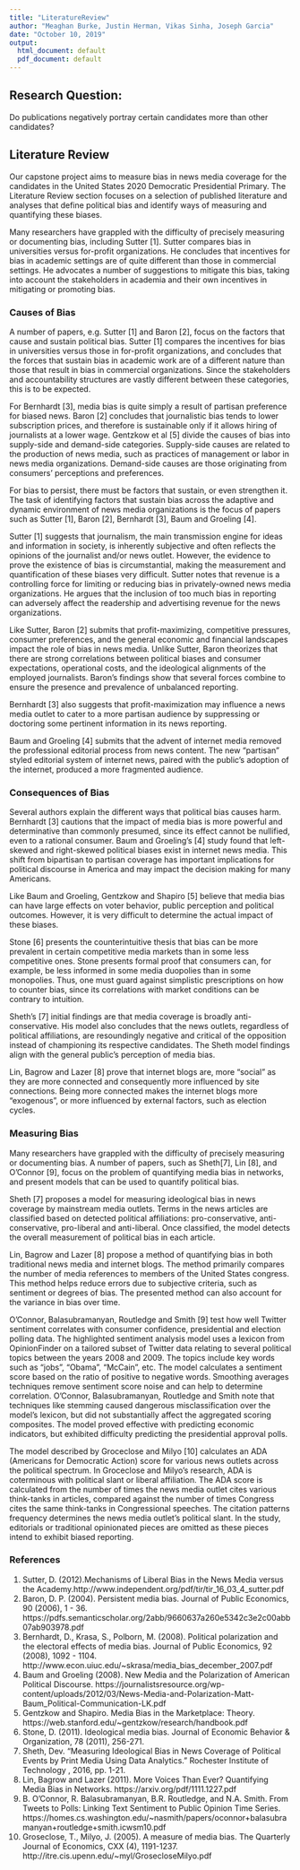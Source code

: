 ```yaml
---
title: "LiteratureReview"
author: "Meaghan Burke, Justin Herman, Vikas Sinha, Joseph Garcia"
date: "October 10, 2019"
output:
  html_document: default
  pdf_document: default
---
```


## Research Question: 

Do publications negatively portray certain candidates more than other candidates?

## Literature Review

Our capstone project aims to measure bias in news media coverage for the candidates in the United
States 2020 Democratic Presidential Primary. The Literature Review section focuses on a selection
of published literature and analyses that define political bias and identify ways of measuring
and quantifying these biases. 

Many researchers have grappled with the difficulty of precisely measuring or documenting bias,
including Sutter [1]. Sutter compares bias in universities versus for-profit organizations.
He concludes that incentives for bias in academic
settings are of quite different than those in commercial settings. He advocates a number of
suggestions to mitigate this bias, taking into account the stakeholders in academia and 
their own incentives in mitigating or promoting bias.

### Causes of Bias

A number of papers, e.g. Sutter [1] and Baron [2], focus on the factors that cause
and sustain political bias. 
Sutter [1] compares the incentives for bias in universities versus those in for-profit
organizations, and concludes that the forces that sustain bias in academic work
are of a different nature than those that result in bias in commercial organizations. Since
the stakeholders and accountability structures are vastly different between these categories, this
is to be expected.

For Bernhardt [3], media bias is quite simply a result of partisan preference for biased news.
Baron [2] concludes that journalistic bias tends to lower subscription
prices, and therefore is sustainable only if it allows hiring of journalists at a lower wage.
Gentzkow et al [5] divide the causes of bias into supply-side and demand-side categories. 
Supply-side causes are related to the production of news media, such as practices of 
management or labor in news media organizations. Demand-side causes are those originating from
consumers' perceptions and preferences.

For bias to persist, there must be factors that sustain, or even strengthen it.
The task of identifying factors that sustain bias across the adaptive and dynamic
environment of news media organizations is the focus of papers such as Sutter [1], Baron [2],
Bernhardt [3], Baum and Groeling [4].

Sutter [1] suggests that journalism, the main transmission engine for ideas and information in
society, is inherently subjective and often reflects the opinions of the journalist and/or news
outlet. However, the evidence to prove the existence of bias is circumstantial, making the
measurement and quantification of these biases very difficult. Sutter notes that revenue is
a controlling force for limiting or reducing bias in privately-owned news media organizations.
He argues that the inclusion of too much bias in reporting can adversely affect the readership
and advertising revenue for the news organizations.

Like Sutter, Baron [2] submits that profit-maximizing, competitive pressures, consumer
preferences, and the general economic and financial landscapes impact the role of bias
in news media. Unlike Sutter, Baron theorizes that there are strong correlations between
political biases and consumer expectations, operational costs, and the ideological alignments
of the employed journalists. Baron's findings show that several forces combine to ensure
the presence and prevalence of unbalanced reporting.

Bernhardt [3] also suggests that profit-maximization may influence a news media outlet to
cater to a more partisan audience by suppressing or doctoring some pertinent information in
its news reporting. 

Baum and Groeling [4] submits that the advent of internet media removed the professional editorial
process from news content. The new "partisan" styled editorial system of internet news, paired
with the public's adoption of the internet, produced a more fragmented audience.


### Consequences of Bias

Several authors explain the different ways that political bias causes harm.
Bernhardt [3] cautions that the impact of media bias is more powerful and
determinative than commonly presumed, since its effect cannot be nullified, even to a rational
consumer.
Baum and Groeling's [4] study found that left-skewed and right-skewed political biases exist in
internet news media. This shift from bipartisan to partisan coverage has important implications
for political discourse in America and may impact the decision making for many Americans.

Like Baum and Groeling, Gentzkow and Shapiro [5] believe that media bias can have large effects on
voter behavior, public perception and political outcomes. However, it is very difficult to
determine the actual impact of these biases.

Stone [6] presents the counterintuitive thesis that bias can be more prevalent in certain
competitive media markets than in some less competitive ones. Stone presents formal proof
that consumers can, for example, be less informed in some media duopolies than in some
monopolies. Thus, one must guard against simplistic prescriptions on how to counter bias,
since its correlations with market conditions can be contrary to intuition.

Sheth's [7] initial findings are that media coverage is broadly anti-conservative. His model
also concludes that the news outlets, regardless of political affiliations, are resoundingly
negative and critical of the opposition instead of championing its respective candidates.
The Sheth model findings align with the general public's perception of media bias.

Lin, Bagrow and Lazer [8] prove that internet blogs are, more "social" as they are more connected
and consequently more influenced by site connections. Being more connected makes the internet
blogs more "exogenous", or more influenced by external factors, such as election cycles.


### Measuring Bias

Many researchers have grappled with the difficulty of precisely measuring or documenting bias.
A number of papers, such as Sheth[7], Lin [8], and O'Connor [9], focus on the problem of quantifying
media bias in networks, and present models that can be used to quantify political bias.

Sheth [7] proposes a model for measuring ideological bias in news coverage by mainstream media
outlets. Terms in the news articles are classified based on detected political affiliations:
pro-conservative, anti-conservative, pro-liberal and anti-liberal. Once classified, the model
detects the overall measurement of political bias in each article.

Lin, Bagrow and Lazer [8] propose a method of quantifying bias in both traditional news media and
internet blogs. The method primarily compares the number of media references to members of the
United States congress. This method helps reduce errors due to subjective criteria, such as
sentiment or degrees of bias. The presented method can also account for the variance in bias
over time. 

O'Connor, Balasubramanyan, Routledge and Smith [9] test how well Twitter sentiment correlates
with consumer confidence, presidential and election polling data. The highlighted sentiment
analysis model uses a lexicon from OpinionFinder on a tailored subset of Twitter data relating
to several political topics between the years 2008 and 2009. The topics include key words such
as "jobs", "Obama", "McCain", etc. The model calculates a sentiment score based on the ratio of
positive to negative words. Smoothing averages techniques remove sentiment score noise and can
help to determine correlation.  O'Connor, Balasubramanyan, Routledge and Smith note that
techniques like stemming caused dangerous misclassification over the model's lexicon, but
did not substantially affect the aggregated scoring composites.  The model proved effective
with predicting economic indicators, but exhibited difficulty predicting the presidential
approval polls.          

The model described by Groceclose and Milyo [10] calculates an ADA (Americans for Democratic Action)
score for various news outlets across the political spectrum.
In Groceclose and Milyo's research, ADA is coterminous with political slant or
liberal affiliation. The ADA score is calculated from the number of times the news media
outlet cites various think-tanks in articles, compared against the number of times Congress
cites the same think-tanks in Congressional speeches.  The citation patterns frequency
determines the news media outlet's political slant. In the study, editorials or traditional
opinionated pieces are omitted as these pieces intend to exhibit biased reporting. 


### References

1.	Sutter, D. (2012).Mechanisms of Liberal Bias in the News Media versus the Academy.http://www.independent.org/pdf/tir/tir_16_03_4_sutter.pdf
2.	Baron, D. P. (2004). Persistent media bias. Journal of Public Economics, 90 (2006), 1 - 36.  https://pdfs.semanticscholar.org/2abb/9660637a260e5342c3e2c00abb07ab903978.pdf
3.	Bernhardt, D., Krasa, S., Polborn, M. (2008). Political polarization and the electoral effects of media bias. Journal of Public Economics, 92 (2008), 1092 - 1104. http://www.econ.uiuc.edu/~skrasa/media_bias_december_2007.pdf
4.	Baum and Groeling (2008). New Media and the Polarization of American Political Discourse. https://journalistsresource.org/wp-content/uploads/2012/03/News-Media-and-Polarization-Matt-Baum_Political-Communication-LK.pdf
5.	Gentzkow and Shapiro. Media Bias in the Marketplace: Theory. https://web.stanford.edu/~gentzkow/research/handbook.pdf   
6.	Stone, D. (2011). Ideological media bias. Journal of Economic Behavior & Organization, 78 (2011), 256-271.
7.	Sheth, Dev. "Measuring Ideological Bias in News Coverage of Political Events by Print Media Using Data Analytics." Rochester Institute of Technology , 2016, pp. 1-21.
8.	Lin, Bagrow and Lazer (2011). More Voices Than Ever? Quantifying Media Bias in Networks. https://arxiv.org/pdf/1111.1227.pdf
9.	B. O'Connor, R. Balasubramanyan, B.R. Routledge, and N.A. Smith. From Tweets to Polls: Linking Text Sentiment to Public Opinion Time Series. https://homes.cs.washington.edu/~nasmith/papers/oconnor+balasubramanyan+routledge+smith.icwsm10.pdf
10.	Groseclose, T., Milyo, J. (2005). A measure of media bias. The Quarterly Journal of Economics, CXX (4), 1191-1237. http://itre.cis.upenn.edu/~myl/GrosecloseMilyo.pdf
